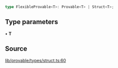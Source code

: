 ```ts
type FlexibleProvable<T>: Provable<T> | Struct<T>;
```

## Type parameters

• **T**

## Source

[lib/provable/types/struct.ts:60](https://github.com/o1-labs/o1js/blob/72b8e2c2b9aaba4b5c12257bdd63dfe2676a3d99/src/lib/provable/types/struct.ts#L60)
